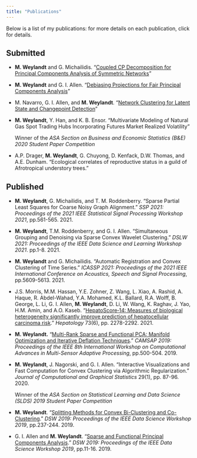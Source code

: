 ```yaml
---
title: "Publications"
---
```


Below is a list of my publications: for more details on each publication, click for details. 

## Submitted 

- **M. Weylandt** and G. Michailidis. "[Coupled CP Decomposition for Principal Components Analysis of Symmetric Networks](publications/ccpd.html)"

- **M. Weylandt** and G. I. Allen. "[Debiasing Projections for Fair Principal Components Analysis](publications/fair_pca.html)"

- M. Navarro, G. I. Allen, and **M. Weylandt**. "[Network Clustering for Latent State and Changepoint Detection](publications/network_convex_clustering.html)" 

- **M. Weylandt**, Y. Han, and K. B. Ensor. "Multivariate Modeling of Natural Gas Spot Trading Hubs Incorporating Futures Market Realized Volatility"

  Winner of the *ASA Section on Business and Economic Statistics (B&E) 2020 Student Paper Competition*
  
- A.P. Drager, **M. Weylandt**, G. Chuyong, D. Kenfack, D.W. Thomas, and A.E. Dunham. "Ecological correlates of reproductive status in a guild of Afrotropical understory trees."

## Published

- **M. Weylandt**, G. Michailidis, and T. M. Roddenberry. "Sparse Partial Least Squares for Coarse Noisy Graph Alignment." *SSP 2021: Proceedings of the 2021 IEEE Statistical Signal Processing Workshop 2021*, pp.561-565. 2021.

- **M. Weylandt**, T.M. Roddenberry, and G. I. Allen. "Simultaneous Grouping and Denoising via Sparse Convex Wavelet Clustering." *DSLW 2021: Proceedings of the IEEE Data Science and Learning Workshop 2021*. pp.1-8. 2021.

- **M. Weylandt** and G. Michailidis. "Automatic Registration and Convex Clustering of Time Series." *ICASSP 2021: Proceedings of the 2021 IEEE International Conference on Acoustics, Speech and Signal Processing*, pp.5609-5613. 2021.

- J.S. Morris, M.M. Hassan, Y.E. Zohner, Z. Wang, L. Xiao, A. Rashid, A. Haque, R. Abdel-Wahad, Y.A. Mohamed, K.L. Ballard, R.A. Wolff, B. George, L. Li, G. I. Allen, **M. Weylandt**, D. Li, W. Wang, K. Raghav, J. Yao, H.M. Amin, and A.O. Kaseb. "[HepatoScore‐14: Measures of biological heterogeneity significantly improve prediction of hepatocellular carcinoma risk](publications/hepatoscore14.html)." *Hepatology* 73(6), pp. 2278-2292. 2021. 
    
- **M. Weylandt.** "[Multi-Rank Sparse and Functional PCA: Manifold Optimization and Iterative Deflation Techniques](publications/mrsfpca.html)." *CAMSAP 2019: Proceedings of the IEEE 8th International Workshop on Computational Advances in Multi-Sensor Adaptive Processing*, pp.500-504. 2019. 

- **M. Weylandt**, J. Nagorski, and G. I. Allen. "Interactive Visualizations and Fast Computation for Convex Clustering via Algorithmic Regularization." *Journal of Computational and Graphical Statistics* 29(1), pp. 87-96. 2020. 

    Winner of the *ASA Section on Statistical Learning and Data Science (SLDS) 2019 Student Paper Competition*
    
- **M. Weylandt**. "[Splitting Methods for Convex Bi-Clustering and Co-Clustering](publications/coclustering_algs.html)." *DSW 2019: Proceedings of the IEEE Data Science Workshop 2019*, pp.237-244. 2019. 

- G. I. Allen and **M. Weylandt**. "[Sparse and Functional Principal Components Analysis](publications/sfpca.html)." *DSW 2019: Proceedings of the IEEE Data Science Workshop 2019*, pp.11-16. 2019.
